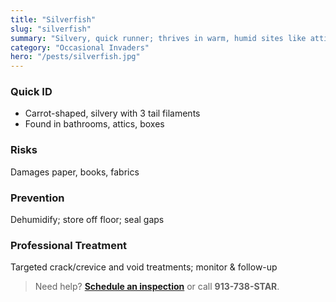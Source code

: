 ```yaml
---
title: "Silverfish"
slug: "silverfish"
summary: "Silvery, quick runner; thrives in warm, humid sites like attics and bathrooms."
category: "Occasional Invaders"
hero: "/pests/silverfish.jpg"
---
```


### Quick ID
- Carrot-shaped, silvery with 3 tail filaments
- Found in bathrooms, attics, boxes

### Risks
Damages paper, books, fabrics

### Prevention
Dehumidify; store off floor; seal gaps

### Professional Treatment
Targeted crack/crevice and void treatments; monitor & follow-up

> Need help? [**Schedule an inspection**](/schedule) or call **913-738-STAR**.

